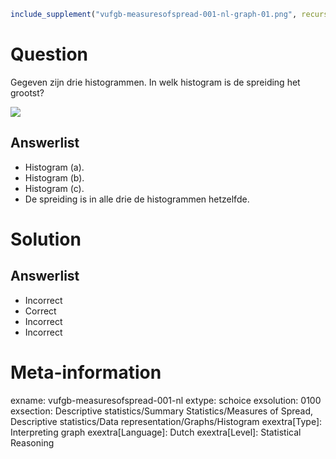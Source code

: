```r
include_supplement("vufgb-measuresofspread-001-nl-graph-01.png", recursive = TRUE)
```
Question
========
  
Gegeven zijn drie histogrammen. In welk histogram is de spreiding het grootst?

![](vufgb-measuresofspread-001-nl-graph-01.png)

Answerlist
----------
* Histogram (a).
* Histogram (b).
* Histogram (c).
* De spreiding is in alle drie de histogrammen hetzelfde.

Solution
========

Answerlist
----------
* Incorrect
* Correct
* Incorrect 
* Incorrect

Meta-information
================
exname: vufgb-measuresofspread-001-nl 
extype: schoice
exsolution: 0100
exsection: Descriptive statistics/Summary Statistics/Measures of Spread, Descriptive statistics/Data representation/Graphs/Histogram
exextra[Type]: Interpreting graph
exextra[Language]: Dutch
exextra[Level]: Statistical Reasoning
